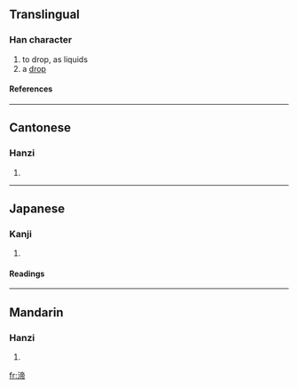==Translingual==
===Han character===
{{Han char|rn=85|rad=水|as=09|sn=12|four=3012<sub>7</sub>|canj=水卜月月 (EYBB)}}
# to drop, as liquids
# a [[drop]]
====References====
{{Han ref|kx=0634.080|dkj=17772|dj=1041.050|hdz=31684.070|uh=6E27|ud=28199|bh=DA4D|bd=55885}}

----
==Cantonese==
===Hanzi===
{{yue-hanzi|jyut=|y=dai3}}
# {{defn|Cantonese}}

----
==Japanese==
===Kanji===
{{ja-kanji|grade=|rs=水09}}
# {{defn|Japanese}} 
====Readings====
{{ja-readings|on=[[てい]] (tei), [[だい]] (dai), [[てき]] (teki), [[ちゃく]] (chaku)|kun=}}

----
==Mandarin==
===Hanzi===
{{cmn-hanzi|pin=[[dì]] ([[di4]]), [[wěi]] ([[wei3]])|wg=ti<sup>4</sup>, wei<sup>3</sup>}}
# {{defn|Mandarin}}

[[fr:渧]]